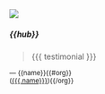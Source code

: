 ```{=html}
<div class="card mb-3 g-col-12 g-col-sm-12 g-col-md-6 testimonial">
  <div class="grid">
    <div class="g-col-5">
      <img src="{{img}}" class="img-fluid rounded-start" alt=" ">
    </div>
    <div class="g-col-7">
      <div class="card-body">
        <h5 class="card-title">{{hub}}</h5>
        <blockquote class="card-text">{{{ testimonial }}}</blockquote>
        <p class="card-text"><small class="text-muted">&mdash; {{name}}{{#org}}<br>(<a class="card-link" href="/community/hubs.html#{{slug}}">{{{.name}}}</a>){{/org}}</small></p>
      </div>
    </div>
  </div>
</div>
```
